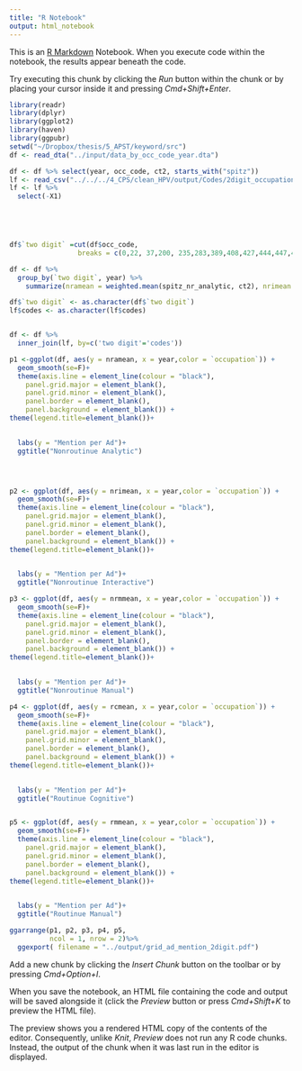 ```yaml
---
title: "R Notebook"
output: html_notebook
---
```


This is an [R Markdown](http://rmarkdown.rstudio.com) Notebook. When you execute code within the notebook, the results appear beneath the code. 

Try executing this chunk by clicking the *Run* button within the chunk or by placing your cursor inside it and pressing *Cmd+Shift+Enter*. 

```r
library(readr)
library(dplyr)
library(ggplot2)
library(haven)
library(ggpubr)
setwd("~/Dropbox/thesis/5_APST/keyword/src") 
df <- read_dta("../input/data_by_occ_code_year.dta")

df <- df %>% select(year, occ_code, ct2, starts_with("spitz"))
lf <- read_csv("../../../4_CPS/clean_HPV/output/Codes/2digit_occupations.csv")
lf <- lf %>%
  select(-X1)




  
df$`two digit` =cut(df$occ_code,
                 breaks = c(0,22, 37,200, 235,283,389,408,427,444,447,455,472,498,549,599,617,699,799,890), labels=c(1,2,3,4,5,6,7,8,9,10,11,12,13,14,15,16,17,18,19))

df <- df %>%
  group_by(`two digit`, year) %>%
    summarize(nramean = weighted.mean(spitz_nr_analytic, ct2), nrimean = weighted.mean(spitz_nr_inter, ct2), rcmean = weighted.mean(spitz_r_cognitive, ct2), nrmmean = weighted.mean(spitz_nr_manual, ct2), rmmean = weighted.mean(spitz_r_manual, ct2))

df$`two digit` <- as.character(df$`two digit`)
lf$codes <- as.character(lf$codes)


df <- df %>%
  inner_join(lf, by=c('two digit'='codes'))
```




```r

p1 <-ggplot(df, aes(y = nramean, x = year,color = `occupation`)) + 
  geom_smooth(se=F)+
  theme(axis.line = element_line(colour = "black"),
    panel.grid.major = element_blank(),
    panel.grid.minor = element_blank(),
    panel.border = element_blank(),
    panel.background = element_blank()) +
theme(legend.title=element_blank())+
  

  labs(y = "Mention per Ad")+
  ggtitle("Nonroutinue Analytic")




p2 <- ggplot(df, aes(y = nrimean, x = year,color = `occupation`)) + 
  geom_smooth(se=F)+
  theme(axis.line = element_line(colour = "black"),
    panel.grid.major = element_blank(),
    panel.grid.minor = element_blank(),
    panel.border = element_blank(),
    panel.background = element_blank()) +
theme(legend.title=element_blank())+
  

  labs(y = "Mention per Ad")+
  ggtitle("Nonroutinue Interactive")

p3 <- ggplot(df, aes(y = nrmmean, x = year,color = `occupation`)) + 
  geom_smooth(se=F)+
  theme(axis.line = element_line(colour = "black"),
    panel.grid.major = element_blank(),
    panel.grid.minor = element_blank(),
    panel.border = element_blank(),
    panel.background = element_blank()) +
theme(legend.title=element_blank())+
  

  labs(y = "Mention per Ad")+
  ggtitle("Nonroutinue Manual")

p4 <- ggplot(df, aes(y = rcmean, x = year,color = `occupation`)) + 
  geom_smooth(se=F)+
  theme(axis.line = element_line(colour = "black"),
    panel.grid.major = element_blank(),
    panel.grid.minor = element_blank(),
    panel.border = element_blank(),
    panel.background = element_blank()) +
theme(legend.title=element_blank())+
 

  labs(y = "Mention per Ad")+
  ggtitle("Routinue Cognitive")


p5 <- ggplot(df, aes(y = rmmean, x = year,color = `occupation`)) + 
  geom_smooth(se=F)+
  theme(axis.line = element_line(colour = "black"),
    panel.grid.major = element_blank(),
    panel.grid.minor = element_blank(),
    panel.border = element_blank(),
    panel.background = element_blank()) +
theme(legend.title=element_blank())+
 

  labs(y = "Mention per Ad")+
  ggtitle("Routinue Manual")

ggarrange(p1, p2, p3, p4, p5, 
          ncol = 1, nrow = 2)%>%
  ggexport( filename = "../output/grid_ad_mention_2digit.pdf")

```



Add a new chunk by clicking the *Insert Chunk* button on the toolbar or by pressing *Cmd+Option+I*.

When you save the notebook, an HTML file containing the code and output will be saved alongside it (click the *Preview* button or press *Cmd+Shift+K* to preview the HTML file). 

The preview shows you a rendered HTML copy of the contents of the editor. Consequently, unlike *Knit*, *Preview* does not run any R code chunks. Instead, the output of the chunk when it was last run in the editor is displayed.

